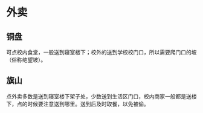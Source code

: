 # 外卖

## 铜盘

可点校内食堂，一般送到寝室楼下；校外的送到学校校门口，所以需要爬门口的坡（俗称绝望坡）。

## 旗山

点外卖多数是送到寝室楼下架子处，少数送到生活区门口，校内商家一般都是送楼下，点的时候要注意送到哪里。送到后及时取餐，以免被偷。